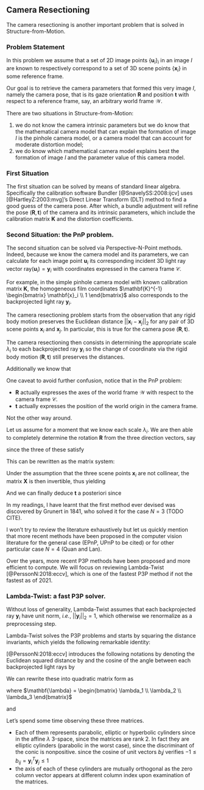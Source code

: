 ## Camera Resectioning

The camera resectioning is another important problem that is solved in
Structure-from-Motion.

### Problem Statement

In this problem we assume that a set of 2D image points $\{ \mathbf{u}_i \}_i$
in an image $I$ are known to respectively correspond to a set of 3D scene points
$\{ \mathbf{x}_i\}$ in some reference frame.

Our goal is to retrieve the camera parameters that formed this very image $I$,
namely the camera pose, that is its gaze orientation $\mathbf{R}$ and position
$\mathbf{t}$ with respect to a reference frame, say, an arbitrary world frame
$\mathcal{W}$.

There are two situations in Structure-from-Motion:

1. we do not know the camera intrinsic parameters but we do know that the
   mathematical camera model that can explain the formation of image $I$ is the
   pinhole camera model, or a camera model that can account for moderate
   distortion model;
2. we do know which mathematical camera model explains best the formation of
   image $I$ and the parameter value of this camera model.

### First Situation

The first situation can be solved by means of standard linear algebra.
Specifically the calibration software Bundler [@SnavelySS:2008:ijcv] uses
[@HartleyZ:2003:mvg]'s Direct Linear Transform (DLT) method to find a good guess
of the camera pose. After which, a bundle adjustment will refine the pose
$(\mathbf{R}, \mathbf{t})$ of the camera and its intrinsic parameters, which
include the calibration matrix $\mathbf{K}$ and the distortion coefficients.

### Second Situation: the PnP problem.

The second situation can be solved via Perspective-N-Point methods. Indeed,
because we know the camera model and its parameters, we can calculate for each
image point $\mathbf{u}_i$ its corresponding incident 3D light ray vector
$\mathrm{ray}(\mathbf{u}_i) = \mathbf{y}_i$ with coordinates expressed in the
camera frame $\mathcal{C}$.

For example, in the simple pinhole camera model with known calibration matrix
$\mathbf{K}$, the homogeneous film coordinates $\mathbf{K}^{-1} \begin{bmatrix}
\mathbf{x}_i \\ 1 \end{bmatrix}$ also corresponds to the backprojected light ray
$\mathbf{y}_i$.

The camera resectioning problem starts from the observation that any rigid body
motion preserves the Euclidean distance $||\mathbf{x}_i - \mathbf{x}_j||_2$ for
any pair of 3D scene points $\mathbf{x}_i$ and $\mathbf{x}_j$. In particular,
this is true for the camera pose $(\mathbf{R}, \mathbf{t})$.

The camera resectioning then consists in determining the appropriate scale
$\lambda_i$ to each backprojected ray $\mathbf{y}_i$ so the change of coordinate
via the rigid body motion $(\mathbf{R}, \mathbf{t})$ still preserves the
distances.

\begin{equation}
  ||\lambda_i \mathbf{y}_i - \lambda_j \mathbf{y}_j||_2 =
  ||\mathbf{x}_i - \mathbf{x}_j||_2
\end{equation}

Additionally we know that
\begin{equation}
  \lambda_i \mathbf{y}_i = \mathbf{R} \mathbf{x}_i + \mathbf{t}
\end{equation}

:::fyi
One caveat to avoid further confusion, notice that in the PnP problem:

- $\mathbf{R}$ actually expresses the axes of the world frame $\mathcal{W}$ with
  respect to the camera frame $\mathcal{C}$.
- $\mathbf{t}$ actually expresses the position of the world origin in the camera frame.

Not the other way around.
:::

Let us assume for a moment that we know each scale $\lambda_i$. We are then able
to completely determine the rotation $\mathbf{R}$ from the three direction
vectors, say

\begin{equation}
  \left\{
  \begin{array}{c}
    \mathbf{z}_{12} = \lambda_1 \mathbf{y}_1 - \lambda_2 \mathbf{y}_2 \\
    \mathbf{z}_{13} = \lambda_1 \mathbf{y}_1 - \lambda_3 \mathbf{y}_3 \\
    \mathbf{z}_{23} = \lambda_1 \mathbf{y}_2 - \lambda_3 \mathbf{y}_3
  \end{array}
  \right.,
\end{equation}

since the three of these satisfy

\begin{equation}
  \mathbf{z}_{ij} = \mathbf{R} (\mathbf{x}_i - \mathbf{x}_j)
\end{equation}

This can be rewritten as the matrix system:
\begin{equation}
  \mathbf{Z} = \mathbf{R} \mathbf{X}
\end{equation}

Under the assumption that the three scene points $\mathbf{x}_i$ are not
collinear, the matrix $\mathbf{X}$ is then invertible, thus yielding

\begin{equation}
  \mathbf{R} = \mathbf{Z} \mathbf{X}^{-1},
\end{equation}

And we can finally deduce $\mathbf{t}$ a posteriori since

\begin{equation}
  \mathbf{t} = \lambda_i \mathbf{y}_i - \mathbf{R} \mathbf{x}_i
\end{equation}

In my readings, I have learnt that the first method ever devised was discovered
by Grunert in 1841, who solved it for the case $N = 3$ (TODO CITE).

I won't try to review the literature exhaustively but let us quickly mention
that more recent methods have been proposed in the computer vision literature
for the general case (EPnP, UPnP to be cited) or for other particular case $N =
4$ (Quan and Lan).

Over the years, more recent P3P methods have been proposed and more efficient to
compute. We will focus on reviewing Lambda-Twist [@PerssonN:2018:eccv], which is
one of the fastest P3P method if not the fastest as of 2021.

### Lambda-Twist: a fast P3P solver.

Without loss of generality, Lambda-Twist assumes that each backprojected ray
$\mathbf{y}_i$ have unit norm, *i.e.*, $||\mathbf{y}_i||_2 = 1$, which otherwise
we renormalize as a preprocessing step.

Lambda-Twist solves the P3P problems and starts by squaring the distance
invariants, which yields the following remarkable identity:

\begin{equation}
  \lambda_i^2 + \lambda_j^2 - 2 \mathbf{y}_i^T \mathbf{y}_j \lambda_i \lambda_j
  = || \mathbf{x}_i - \mathbf{x}_j ||_2^2
\end{equation}

[@PerssonN:2018:eccv] introduces the following notations by denoting the
Euclidean squared distance by
\begin{equation}
  a_{ij} = || \mathbf{x}_i - \mathbf{x}_j ||_2^2,
\end{equation}
and the cosine of the angle between each backprojected light rays by
\begin{equation}
  b_{ij} = \mathbf{y}_i^T \mathbf{y}_j
\end{equation}

We can rewrite these into quadratic matrix form as
\begin{equation}
  \mathbf{\lambda}^T \mathbf{M}_{ij} \mathbf{\lambda} = a_{ij}
\end{equation}

where $\mathbf{\lambda} = \begin{bmatrix} \lambda_1 \\ \lambda_2 \\ \lambda_3
\end{bmatrix}$

and
\begin{equation}
  \mathbf{M}_{12} = \begin{bmatrix}
    1 & -b_{12} & 0 \\
    -b_{12} & 1 & 0 \\
    0 & 0 & 0 \\
  \end{bmatrix}
\end{equation}

\begin{equation}
  \mathbf{M}_{13} = \begin{bmatrix}
    1 & 0 & -b_{13} \\
    0 & 0 & 0 \\
    -b_{12} & 0 & 1 \\
  \end{bmatrix}
\end{equation}

\begin{equation}
  \mathbf{M}_{23} = \begin{bmatrix}
    0 & 0 & 0 \\
    0 & 1 & -b_{23} \\
    0 & -b_{12} & 1 \\
  \end{bmatrix}
\end{equation}

Let's spend some time observing these three matrices.

- Each of them represents parabolic, elliptic or hyperbolic cylinders since in
  the affine $\lambda$ 3-space, since the matrices are rank 2.
  In fact they are elliptic cylinders (parabolic in the worst case), since the
  discriminant of the conic is nonpositive.
  \begin{equation}
    B^2 - 4AC = 4 b_{ij}^2 - 4 \leq 0
  \end{equation}
  since the cosine of unit vectors $b_ij$ verifies $-1 \leq b_{ij} =
  \mathbf{y}_i^T \mathbf{y}_j \leq 1$
- the axis of each of these cylinders are mutually orthogonal as the zero column vector
  appears at different column index upon examination of the matrices.
